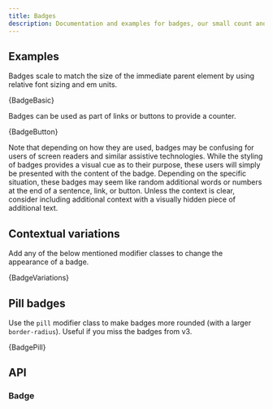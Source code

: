 ```yaml
---
title: Badges
description: Documentation and examples for badges, our small count and labeling component.
---
```



## Examples

Badges scale to match the size of the immediate parent element by
using relative font sizing and em units.

<CodeBlock language="jsx" live>
  {BadgeBasic}
</CodeBlock>

Badges can be used as part of links or buttons to provide a counter.

<CodeBlock language="jsx" live>
  {BadgeButton}
</CodeBlock>

Note that depending on how they are used, badges may be confusing for
users of screen readers and similar assistive technologies. While the
styling of badges provides a visual cue as to their purpose, these users
will simply be presented with the content of the badge. Depending on the
specific situation, these badges may seem like random additional words or
numbers at the end of a sentence, link, or button. Unless the context is
clear, consider including additional context with a visually hidden piece
of additional text.

## Contextual variations

Add any of the below mentioned modifier classes to change the
appearance of a badge.

<CodeBlock language="jsx" live>
  {BadgeVariations}
</CodeBlock>

## Pill badges

Use the `pill` modifier class to make badges more rounded (with a larger
`border-radius`). Useful if you miss the badges from v3.

<CodeBlock language="jsx" live>
  {BadgePill}
</CodeBlock>

## API

### Badge

<PropsTable name="Badge" />
